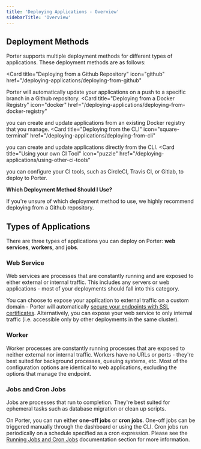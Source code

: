 ```yaml
---
title: 'Deploying Applications - Overview'
sidebarTitle: 'Overview'
---
```


## Deployment Methods[](#deployment-methods 'Direct link to heading')

Porter supports multiple deployment methods for different types of applications. These deployment methods are as follows:

<Card
  title="Deploying from a Github Repository"
  icon="github"
  href="/deploying-applications/deploying-from-github"
>
  Porter will automatically update your applications on a push to a specific
  branch in a Github repository.
</Card>
<Card
  title="Deploying from a Docker Registry"
  icon="docker"
  href="/deploying-applications/deploying-from-docker-registry"
>
  you can create and update applications from an existing Docker registry that
  you manage.
</Card>
<Card
  title="Deploying from the CLI"
  icon="square-terminal"
  href="/deploying-applications/deploying-from-cli"
>
  you can create and update applications directly from the CLI.
</Card>
<Card
  title="Using your own CI Tool"
  icon="puzzle"
  href="/deploying-applications/using-other-ci-tools"
>
  you can configure your CI tools, such as CircleCI, Travis CI, or Gitlab, to
  deploy to Porter.
</Card>

**Which Deployment Method Should I Use?**

If you're unsure of which deployment method to use, we highly recommend deploying from a Github repository.

## Types of Applications[](#types-of-applications 'Direct link to heading')

There are three types of applications you can deploy on Porter: **web services**, **workers**, and **jobs**.

### Web Service[](#web-service 'Direct link to heading')

Web services are processes that are constantly running and are exposed to either external or internal traffic. This includes any servers or web applications - most of your deployments should fall into this category.

You can choose to expose your application to external traffic on a custom domain - Porter will automatically [secure your endpoints with SSL certificates](/deploying-applications/https-and-domains/ssl-certificates). Alternatively, you can expose your web service to only internal traffic (i.e. accessible only by other deployments in the same cluster).

### Worker[](#worker 'Direct link to heading')

Worker processes are constantly running processes that are exposed to neither external nor internal traffic. Workers have no URLs or ports - they're best suited for background processes, queuing systems, etc. Most of the configuration options are identical to web applications, excluding the options that manage the endpoint.

### Jobs and Cron Jobs[](#jobs-and-cron-jobs 'Direct link to heading')

Jobs are processes that run to completion. They're best suited for ephemeral tasks such as database migration or clean up scripts.

On Porter, you can run either **one-off jobs** or **cron jobs**. One-off jobs can be triggered manually through the dashboard or using the CLI. Cron jobs run periodically on a schedule specified as a cron expression. Please see the [Running Jobs and Cron Jobs](/running-jobs/overview) documentation section for more information.
